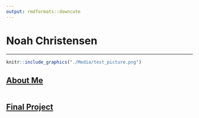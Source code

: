 ```yaml
---
output: rmdformats::downcute
---
```




# Noah Christensen


___


```r
knitr::include_graphics("./Media/test_picture.png")
```

## **[About Me](http://Noahjc26.github.io/about_me/index.html)**

```r

```


## **[Final Project](http://Noahjc26.github.io/final_project/index.html)**


<br><br>
